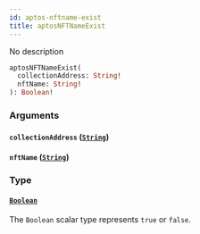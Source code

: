 ```yaml
---
id: aptos-nftname-exist
title: aptosNFTNameExist
---
```



No description

```graphql
aptosNFTNameExist(
  collectionAddress: String!
  nftName: String!
): Boolean!
```


### Arguments

#### `collectionAddress` ([`String`](../../references/scalars/string))




#### `nftName` ([`String`](../../references/scalars/string))




### Type

#### [`Boolean`](../../references/scalars/boolean) 

The `Boolean` scalar type represents `true` or `false`.




